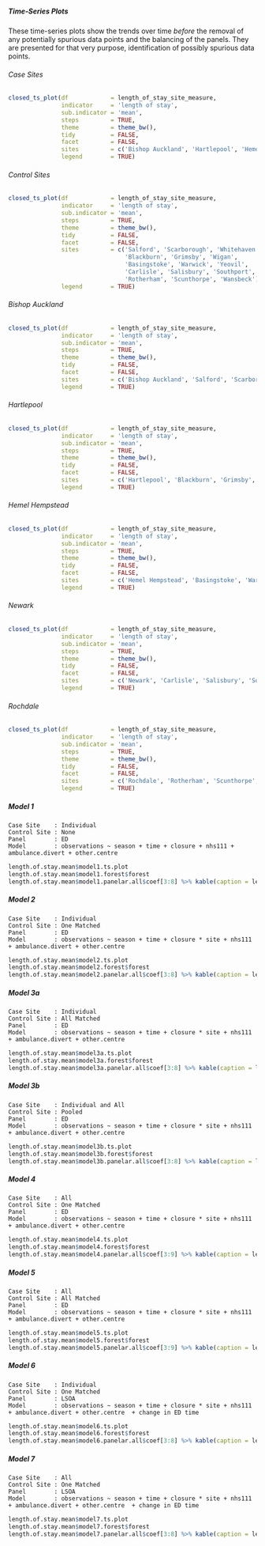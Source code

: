 ##### Time-Series Plots

These time-series plots show the trends over time *before* the removal of any potentially spurious data points and the balancing of the panels.  They are presented for that very purpose, identification of possibly spurious data points.

###### Case Sites

```r
closed_ts_plot(df            = length_of_stay_site_measure,
               indicator     = 'length of stay',
               sub.indicator = 'mean',
               steps         = TRUE,
               theme         = theme_bw(),
               tidy          = FALSE,
               facet         = FALSE,
               sites         = c('Bishop Auckland', 'Hartlepool', 'Hemel Hempstead', 'Newark', 'Rochdale'),
               legend        = TRUE)
```

###### Control Sites

```r
closed_ts_plot(df            = length_of_stay_site_measure,
               indicator     = 'length of stay',
               sub.indicator = 'mean',
               steps         = TRUE,
               theme         = theme_bw(),
               tidy          = FALSE,
               facet         = FALSE,
               sites         = c('Salford', 'Scarborough', 'Whitehaven',
                                 'Blackburn', 'Grimsby', 'Wigan',
                                 'Basingstoke', 'Warwick', 'Yeovil',
                                 'Carlisle', 'Salisbury', 'Southport',
                                 'Rotherham', 'Scunthorpe', 'Wansbeck'),
               legend        = TRUE)
```

###### Bishop Auckland

```r
closed_ts_plot(df            = length_of_stay_site_measure,
               indicator     = 'length of stay',
               sub.indicator = 'mean',
               steps         = TRUE,
               theme         = theme_bw(),
               tidy          = FALSE,
               facet         = FALSE,
               sites         = c('Bishop Auckland', 'Salford', 'Scarborough', 'Whitehaven'),
               legend        = TRUE)
```

###### Hartlepool

```r
closed_ts_plot(df            = length_of_stay_site_measure,
               indicator     = 'length of stay',
               sub.indicator = 'mean',
               steps         = TRUE,
               theme         = theme_bw(),
               tidy          = FALSE,
               facet         = FALSE,
               sites         = c('Hartlepool', 'Blackburn', 'Grimsby', 'Wigan'),
               legend        = TRUE)
```

###### Hemel Hempstead

```r
closed_ts_plot(df            = length_of_stay_site_measure,
               indicator     = 'length of stay',
               sub.indicator = 'mean',
               steps         = TRUE,
               theme         = theme_bw(),
               tidy          = FALSE,
               facet         = FALSE,
               sites         = c('Hemel Hempstead', 'Basingstoke', 'Warwick', 'Yeovil'),
               legend        = TRUE)
```

###### Newark

```r
closed_ts_plot(df            = length_of_stay_site_measure,
               indicator     = 'length of stay',
               sub.indicator = 'mean',
               steps         = TRUE,
               theme         = theme_bw(),
               tidy          = FALSE,
               facet         = FALSE,
               sites         = c('Newark', 'Carlisle', 'Salisbury', 'Southport'),
               legend        = TRUE)
```

###### Rochdale

```r
closed_ts_plot(df            = length_of_stay_site_measure,
               indicator     = 'length of stay',
               sub.indicator = 'mean',
               steps         = TRUE,
               theme         = theme_bw(),
               tidy          = FALSE,
               facet         = FALSE,
               sites         = c('Rochdale', 'Rotherham', 'Scunthorpe', 'Wansbeck'),
               legend        = TRUE)
```

##### Model 1
`Case Site    : Individual`\
`Control Site : None`\
`Panel        : ED`\
`Model        : observations ~ season + time + closure + nhs111 + ambulance.divert + other.centre `\

```r
length.of.stay.mean$model1.ts.plot
length.of.stay.mean$model1.forest$forest
length.of.stay.mean$model1.panelar.all$coef[3:8] %>% kable(caption = length.of.stay.mean$model1.panelar.all$caption)
```

##### Model 2

`Case Site    : Individual`\
`Control Site : One Matched`\
`Panel        : ED`\
`Model        : observations ~ season + time + closure * site + nhs111 + ambulance.divert + other.centre `\

```r
length.of.stay.mean$model2.ts.plot
length.of.stay.mean$model2.forest$forest
length.of.stay.mean$model2.panelar.all$coef[3:8] %>% kable(caption = length.of.stay.mean$model2.panelar.all$caption)
```

##### Model 3a

`Case Site    : Individual`\
`Control Site : All Matched`\
`Panel        : ED`\
`Model        : observations ~ season + time + closure * site + nhs111 + ambulance.divert + other.centre `\

```r
length.of.stay.mean$model3a.ts.plot
length.of.stay.mean$model3a.forest$forest
length.of.stay.mean$model3a.panelar.all$coef[3:8] %>% kable(caption = length.of.stay.mean$model3a.panelar.all$caption)
```

##### Model 3b

`Case Site    : Individual and All`\
`Control Site : Pooled`\
`Panel        : ED`\
`Model        : observations ~ season + time + closure * site + nhs111 + ambulance.divert + other.centre`\

```r
length.of.stay.mean$model3b.ts.plot
length.of.stay.mean$model3b.forest$forest
length.of.stay.mean$model3b.panelar.all$coef[3:8] %>% kable(caption = length.of.stay.mean$model3b.panelar.all$caption)
```

##### Model 4

`Case Site    : All`\
`Control Site : One Matched`\
`Panel        : ED`\
`Model        : observations ~ season + time + closure * site + nhs111 + ambulance.divert + other.centre `\

```r
length.of.stay.mean$model4.ts.plot
length.of.stay.mean$model4.forest$forest
length.of.stay.mean$model4.panelar.all$coef[3:9] %>% kable(caption = length.of.stay.mean$model4.panelar.all$caption)
```

##### Model 5

`Case Site    : All`\
`Control Site : All Matched`\
`Panel        : ED`\
`Model        : observations ~ season + time + closure * site + nhs111 + ambulance.divert + other.centre `\


```r
length.of.stay.mean$model5.ts.plot
length.of.stay.mean$model5.forest$forest
length.of.stay.mean$model5.panelar.all$coef[3:9] %>% kable(caption = length.of.stay.mean$model5.panelar.all$caption)
```

##### Model 6

`Case Site    : Individual`\
`Control Site : One Matched`\
`Panel        : LSOA`\
`Model        : observations ~ season + time + closure * site + nhs111 + ambulance.divert + other.centre  + change in ED time`\

```r
length.of.stay.mean$model6.ts.plot
length.of.stay.mean$model6.forest$forest
length.of.stay.mean$model6.panelar.all$coef[3:8] %>% kable(caption = length.of.stay.mean$model6.panelar.all$caption)
```

##### Model 7

`Case Site    : All`\
`Control Site : One Matched`\
`Panel        : LSOA`\
`Model        : observations ~ season + time + closure * site + nhs111 + ambulance.divert + other.centre  + change in ED time`\

```r
length.of.stay.mean$model7.ts.plot
length.of.stay.mean$model7.forest$forest
length.of.stay.mean$model7.panelar.all$coef[3:8] %>% kable(caption = length.of.stay.mean$model7.panelar.all$caption)
```
